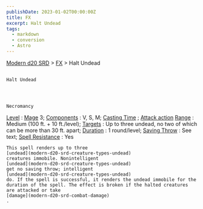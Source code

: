 ```yaml
---
publishDate: 2023-01-02T00:00:00Z
title: FX
excerpt: Halt Undead
tags:
  - markdown
  - conversion
  - Astro
---
```


[Modern d20 SRD](/#modernD20) >
[FX](modern-d20-srd-fx-index) > Halt Undead

##

    Halt Undead




    Necromancy

[Level](modern-d20-srd-fx-level)
:
[Mage](modern-d20-srd-classes-advanced-mage)
3;
[Components](modern-d20-srd-fx-components)
: V, S, M;
[Casting Time](modern-d20-srd-fx-casting-time)
;
[Attack action](modern-d20-srd-combat-attack-actions)
[Range](modern-d20-srd-fx-range)
: Medium (100 ft. + 10 ft./level);
[Targets](modern-d20-srd-fx-target)
: Up to three undead, no two of which can be more than 30 ft. apart;
[Duration](modern-d20-srd-fx-duration)
: 1 round/level;
[Saving Throw](modern-d20-srd-basics-saving-throws)
: See text;
[Spell Resistance](modern-d20-srd-special-abilities-spell-resistance)
: Yes

    This spell renders up to three
    [undead](modern-d20-srd-creature-types-undead)
    creatures immobile. Nonintelligent
    [undead](modern-d20-srd-creature-types-undead)
    get no saving throw; intelligent
    [undead](modern-d20-srd-creature-types-undead)
    do. If the spell is successful, it renders the undead immobile for the duration of the spell. The effect is broken if the halted creatures are attacked or take
    [damage](modern-d20-srd-combat-damage)
    .
